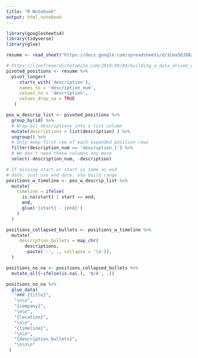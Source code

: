 ```yaml
---
title: "R Notebook"
output: html_notebook
---
```


```r
library(googlesheets4)
library(tidyverse)
library(glue)
```
```r
resume <- read_sheet("https://docs.google.com/spreadsheets/d/1Cma5QJ6BzKUj449YECrkPvoePGNqZBebLx5EHbdZ8tk/edit?usp=sharing") %>% mutate(id = 1:n())
```

```r
# https://livefreeordichotomize.com/2019/09/04/building_a_data_driven_cv_with_r/
pivoted_positions <- resume %>% 
  pivot_longer(
     starts_with('description'),
     names_to = 'description_num',
     values_to = 'description',
     values_drop_na = TRUE
   )

pos_w_descrip_list <- pivoted_positions %>% 
  group_by(id) %>% 
  # Wrap all descriptions into a list column
  mutate(descriptions = list(description) ) %>% 
  ungroup() %>% 
  # Only keep first row of each expanded position rows
  filter(description_num == 'description_1') %>% 
  # We don't need these columns any more
  select(-description_num, -description)
```

```r
# If missing start or start is same as end
# date, just use end date. otw build range
positions_w_timeline <- pos_w_descrip_list %>% 
  mutate(
    timeline = ifelse(
      is.na(start) | start == end,
      end,
      glue('{start} - {end}')
    )
  )

positions_collapsed_bullets <- positions_w_timeline %>% 
  mutate(
     description_bullets = map_chr(
       descriptions, 
       ~paste('-', ., collapse = '\n')),
  )

positions_no_na <- positions_collapsed_bullets %>% 
  mutate_all(~ifelse(is.na(.), 'N/A', .))
```
```r
positions_no_na %>% 
  glue_data(
   "### {title}",
   "\n\n",
   "{company}",
   "\n\n",
   "{location}",
   "\n\n",
   "{timeline}", 
   "\n\n",
   "{description_bullets}",
   "\n\n\n"
 )
```


